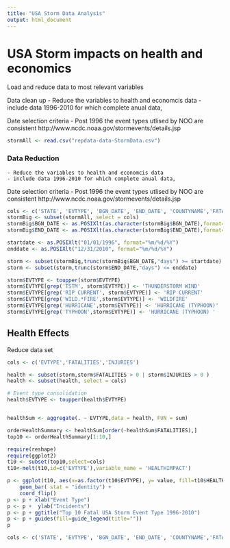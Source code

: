```yaml
---
title: "USA Storm Data Analysis"
output: html_document
---
```


# USA Storm impacts on health and economics

Load and reduce data to most relevant variables

Data clean up
- Reduce the variables to health and economcis data
- include data 1996-2010 for which complete anual data, 


Date selection criteria
    - Post 1996 the event types utlised by NOO are consistent http://www.ncdc.noaa.gov/stormevents/details.jsp
    


```r
stormAll <- read.csv("repdata-data-StormData.csv")

```

### Data Reduction
    - Reduce the variables to health and economcis data
    - include data 1996-2010 for which complete anual data, 


Date selection criteria
    - Post 1996 the event types utlised by NOO are consistent http://www.ncdc.noaa.gov/stormevents/details.jsp
    
```r
cols <- c('STATE', 'EVTYPE', 'BGN_DATE', 'END_DATE', 'COUNTYNAME','FATALITIES','INJURIES','PROPDMG', 'PROPDMGEXP','CROPDMG','CROPDMGEXP','REMARKS')
stormBig <- subset(stormAll, select = cols)
stormBig$BGN_DATE <- as.POSIXlt(as.character(stormBig$BGN_DATE),format="%m/%d/%Y %H:%M:%S")
stormBig$END_DATE <- as.POSIXlt(as.character(stormBig$END_DATE),format="%m/%d/%Y %H:%M:%S")

startdate <- as.POSIXlt("01/01/1996", format="%m/%d/%Y")
enddate <- as.POSIXlt("12/31/2010", format="%m/%d/%Y")

storm <- subset(stormBig,trunc(stormBig$BGN_DATE,"days") >= startdate)
storm <- subset(storm,trunc(storm$END_DATE,"days") <= enddate)

```
```r
storm$EVTYPE <- toupper(storm$EVTYPE)
storm$EVTYPE[grep('TSTM', storm$EVTYPE)] <- 'THUNDERSTORM WIND'
storm$EVTYPE[grep('RIP CURRENT', storm$EVTYPE)] <- 'RIP CURRENT'
storm$EVTYPE[grep('WILD.*FIRE',storm$EVTYPE)] <- 'WILDFIRE'
storm$EVTYPE[grep('HURRICANE',storm$EVTYPE)] <- 'HURRICANE (TYPHOON)'
storm$EVTYPE[grep('TYPHOON',storm$EVTYPE)] <- 'HURRICANE (TYPHOON) '


```

## Health Effects
Reduce data set

```r
cols <- c('EVTYPE','FATALITIES','INJURIES')

health <- subset(storm,storm$FATALITIES > 0 | storm$INJURIES > 0 )
health <- subset(health, select = cols)

# Event type consolidation
health$EVTYPE <- toupper(health$EVTYPE)


healthSum <- aggregate(. ~ EVTYPE,data = health, FUN = sum)

orderHealthSummary <- healthSum[order(-healthSum$FATALITIES),]
top10 <- orderHealthSummary[1:10,]
```

```r
require(reshape)
require(ggplot2)
t10 <- subset(top10,select=cols)
t10<-melt(t10,id=c('EVTYPE'),variable_name = 'HEALTHIMPACT')

p <- ggplot(t10, aes(x=as.factor(t10$EVTYPE), y= value, fill=t10$HEALTHIMPACT)) +
    geom_bar( stat = "identity") +
    coord_flip() 
p <- p + xlab("Event Type")
p <- p +  ylab("Incidents")
p <- p + ggtitle("Top 10 Fatal USA Storm Event Type 1996-2010")
p <- p + guides(fill=guide_legend(title=""))
p


```

```r

cols <- c('STATE', 'EVTYPE', 'BGN_DATE', 'END_DATE', 'COUNTYNAME','FATALITIES','INJURIES','PROPDMG', 'PROPDMGEXP','CROPDMG','CROPDMGEXP','REMARKS')
```